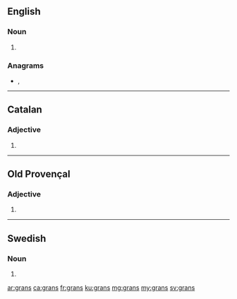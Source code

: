 {{also|gräns}}
==English==

===Noun===
{{head|en|noun plural form}}

# {{plural of|gran|lang=en}}

===Anagrams===
* {{l|en|gnars}}, {{l|en|srang}}

----

==Catalan==

===Adjective===
{{head|ca|adjective form}}

# {{plural of|gran|lang=ca}}

----

==Old Provençal==

===Adjective===
{{head|pro|adjective form|g=m-p}}

# {{plural of|gran|lang=pro}}

----

==Swedish==

===Noun===
{{head|sv|noun form}}

# {{sv-noun-form-indef-gen|gran}}

[[ar:grans]]
[[ca:grans]]
[[fr:grans]]
[[ku:grans]]
[[mg:grans]]
[[my:grans]]
[[sv:grans]]